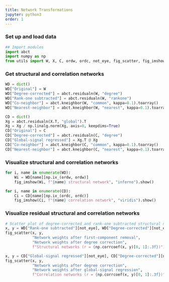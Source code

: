 ```yaml
---
title: Network Transformations
jupyter: python3
order: 1
---
```


### Set up and load data

```python

## Import modules
import abct
import numpy as np
from utils import W, X, C, ordw, ordc, not_eye, fig_scatter, fig_imshow

```

### Get structural and correlation networks

```python

WD = dict()
WD["Original"] = W
WD["Degree-corrected"] = abct.residualn(W, "degree")
WD["Rank-one subtracted"] = abct.residualn(W, "rankone")
WD["Co-neighbor"] = abct.kneighbor(W, "common", kappa=0.1).toarray()
WD["Nearest-neighbor"] = abct.kneighbor(W, "nearest", kappa=0.1).toarray()

CD = dict()
Xg = abct.residualn(X.T, "global").T
Xg = Xg / np.linalg.norm(Xg, axis=0, keepdims=True)
CD["Original"] = C
CD["Degree-corrected"] = abct.residualn(C, "degree")
CD["Global-signal regressed"] = Xg.T @ Xg
CD["Co-neighbor"] = abct.kneighbor(C, "common", kappa=0.1).toarray()
CD["Nearest-neighbor"] = abct.kneighbor(C, "nearest", kappa=0.1).toarray()

```

### Visualize structural and correlation networks

```python

for i, name in enumerate(WD):
    Wi = WD[name][np.ix_(ordw, ordw)]
    fig_imshow(Wi, f"{name} structural network", "inferno").show()

for i, name in enumerate(CD):
    Ci = CD[name][np.ix_(ordc, ordc)]
    fig_imshow(Ci, f"{name} correlation network", "viridis").show()

```

### Visualize residual structural and correlation networks

```python

# Scatter plot of degree-corrected and rank-one subtracted structural networks
x, y = WD["Rank-one subtracted"][not_eye], WD["Degree-corrected"][not_eye]
fig_scatter(x, y, 
            "Network weights after first-component removal",
            "Network weights after degree correction",
            f"Structural networks (r = {np.corrcoef(x, y)[0, 1]:.3f})").show()

x, y = CD["Global-signal regressed"][not_eye], CD["Degree-corrected"][not_eye]
fig_scatter(x, y, 
            "Network weights after degree correction",
            "Network weights after global-signal regression",
            f"Correlation networks (r = {np.corrcoef(x, y)[0, 1]:.3f})").show()

```
